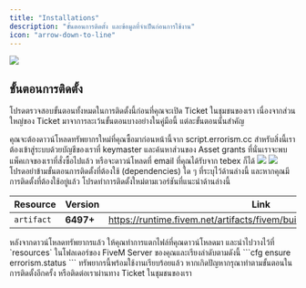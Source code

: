```yaml
---
title: "Installations"
description: "ขั้นตอนการติดตั้ง และข้อมูลที่จำเป็นก่อนการใช้งาน"
icon: "arrow-down-to-line"
---
```


<Frame
  caption="  ทรัพยากรนี้ได้รับการรับรองการป้องกันจาก DMCA
  หรือกฏหมายป้องกันสิทธิ์ทรัพย์สินทางปัญญา
  การใช้งานในทางที่ผิดกฏหมายหรือการแจกจ่าย นำไปสู่การอ้างข้อความตามของกฏหมายนี้
  ส่วนที่ 17 จากบทที่ 512 (c) (3) ของ Digital Millennium Copyright Act
  สิ่งนี้มีความหมายว่า การกระทำที่ไม่ถูกต้องต่อทรัพยากรที่ได้รับการป้องกันนี้
  นำมาซึ่งการดำเนินคดีทางกฏหมายตามกฏหมายนี้."
>
  <img
    src="/images/dmca_logo.png"
    style={{ borderRadius: "0.5rem", marginTop: "20px", marginBottom: "10px" }}
  />
</Frame>

## ขั้นตอนการติดตั้ง

โปรดตรวจสอบขั้นตอนทั้งหมดในการติดตั้งนี้ก่อนที่คุณจะเปิด Ticket ในชุมชนของเรา เนื่องจากส่วนใหญ่ของ Ticket มาจาการละเว้นขั้นตอนบางอย่างในคู่มือนี้ แต่ละขั้นตอนนั้นสำคัญ

<Card title="ดาวน์โหลดทรัพยากร" icon="square-1" color="#ea5a0c">
  คุณจะต้องดาวน์โหลดทรัพยากรใหม่ที่คุณซื้อมาก่อนหน้านี้จาก script.errorism.cc
  สำหรับสิ่งนี้เราต้องเข้าสู่ระบบด้วยบัญชีของเราที่ keymaster และค้นหาส่วนของ
  Asset grants ที่นั่นเราจะพบแพ็คเกจของเราที่สั่งซื้อไปแล้ว หรือจะดาวน์โหลดที่
  email ที่คุณได้รับจาก tebex ก็ได้
  <img
    src="/images/download_asset_keymaster.png"
    style={{
      borderRadius: "0.5rem",
      marginTop: "20px",
      marginBottom: "10px",
    }}
  />
  <img
    src="/images/download_asset_email.png"
    style={{
      borderRadius: "0.5rem",
      marginTop: "20px",
      marginBottom: "10px",
    }}
  />
</Card>

<br />
<Card title="การติดตั้งที่ต้องใช้" icon="square-2" color="#0285c7">
  โปรดอย่าข้ามขั้นตอนการติดตั้งที่ต้องใช้ (dependencies) ใด ๆ
  ที่ระบุไว้ด้านล่างนี้ และหากคุณมีการติดตั้งที่ต้องใช้อยู่แล้ว
  โปรดทำการติดตั้งใหม่ตามเวอร์ชันที่แนะนำด้านล่างนี้
</Card>

| Resource   | Version    | Link                                                                   |
| ---------- | ---------- | ---------------------------------------------------------------------- |
| `artifact` | **6497+**  | https://runtime.fivem.net/artifacts/fivem/build_server_windows/master/ |

<Card title="การวางตำแหน่งทรัพยากร" icon="square-3" color="#16a34a">
  หลังจากดาวน์โหลดทรัพยากรแล้ว ให้คุณทำการแตกไฟล์ที่คุณดาวน์โหลดมา
  และนำไปวางไว้ที่ `resources` ในโฟลเดอร์ของ FiveM Server
  ของคุณและเรียงลำดับตามดังนี้
  ```cfg
  ensure errorism.status
  ```

<Check>
  ทรัพยากรนี้พร้อมใช้งานเรียบร้อยแล้ว
  หากเกิดปัญหากรุณาทำตามขั้นตอนในการติดตั้งอีกครั้ง หรือติดต่อเราผ่านทาง Ticket
  ในชุมชนของเรา
</Check>

</Card>
